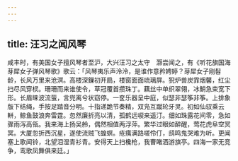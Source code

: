 ```yaml
---
---
---
```

title: 汪习之闻风琴
---



咸丰时，有美国女子擅风琴者至沪，大兴汪习之太守　灏尝闻之，有《听花旗国海芽犀女子弹风琴歌》歌云：「风琴夷乐声泠泠，是谁作意矜娉婷？芽犀女子刚髫龄，长风万里来沧溟。高楼深鏁初开扃，楼窗面面琉璃屏。猊炉兽炭霏烟馨，红尘扫尽风穿棂。珊珊而来谁使令，草冠覆首攒珠丁。藕丝中单织翠翎，冰鮹急束宽下形。长眉睐波流萤，言兜离兮状窈停。一奁乐器呈中庭，似瑟非瑟筝非筝。上排象版下结绳，手按足踏音分明。十指递跪节奏精，双凫互蹴轮牙灵。初如仙驭乘云軿，鲸鱼鼓浪奔雷霆。忽然廉折亮以清，孤鹤远唳来遥汀。细如珠露花间零，急如骤雨泻高瓴。我来海上扬吴舲，偶然相值两浮萍。繁华过眼如醉醒，莺花虎阜空冥冥。大厦忽折西沉星，遂使流贼飞蝗螟。疮痍满路嗟伶仃，鸱鸣鬼哭难为听。更闻塞上歌闻铃，北望泪湿青衫青。安得天上扫欃枪，我曹睹酒游旗亭。四海一家无竞争，鸾歌凤舞俱来廷。」